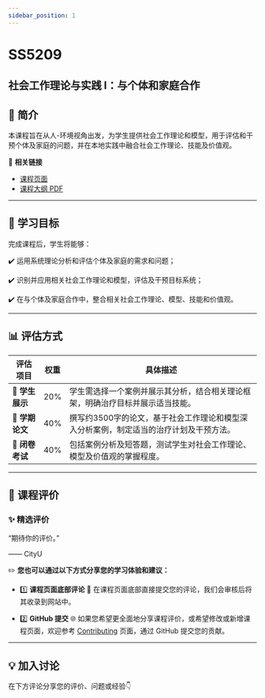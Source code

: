 ```yaml
---
sidebar_position: 1
---
```


# SS5209
## 社会工作理论与实践 I：与个体和家庭合作

## **📘 简介**
本课程旨在从人-环境视角出发，为学生提供社会工作理论和模型，用于评估和干预个体及家庭的问题，并在本地实践中融合社会工作理论、技能及价值观。

🔗 **相关链接**
- [课程页面](https://www.cityu.edu.hk/catalogue/pg/202526/course/SS5209.htm)
- [课程大纲 PDF](https://www.cityu.edu.hk/catalogue/pg/202526/course/SS5209.pdf)

---

## **🎯 学习目标**

完成课程后，学生将能够：

✔️ 运用系统理论分析和评估个体及家庭的需求和问题；

✔️ 识别并应用相关社会工作理论和模型，评估及干预目标系统；

✔️ 在与个体及家庭合作中，整合相关社会工作理论、模型、技能和价值观。

---

## **📊 评估方式**

| **评估项目**             | **权重** | **具体描述**                                                                                       |
|------------------------|---------|---------------------------------------------------------------------------------------------------|
| **🎤 学生展示**          | 20%     | 学生需选择一个案例并展示其分析，结合相关理论框架，明确治疗目标并展示适当技能。                                             |
| **📄 学期论文**          | 40%     | 撰写约3500字的论文，基于社会工作理论和模型深入分析案例，制定适当的治疗计划及干预方法。                                      |
| **📝 闭卷考试**          | 40%     | 包括案例分析及短答题，测试学生对社会工作理论、模型及价值观的掌握程度。                                                 |

---

## **💬 课程评价**

### ✨ **精选评价**
<div className={commentStyles.commentBox}>
    <p className={commentStyles.commentText}>
        “期待你的评价。”
    </p>
    <p className={commentStyles.commentAuthor}>—— CityU</p>
</div>

✏️ **您也可以通过以下方式分享您的学习体验和建议：**

- 1️⃣ **课程页面底部评论**
💬 在课程页面底部直接提交您的评论，我们会审核后将其收录到网站中。

- 2️⃣ **GitHub 提交**
🌐 如果您希望更全面地分享课程评价，或希望修改或新增课程页面，欢迎参考 [Contributing](/contributing) 页面，通过 GitHub 提交您的贡献。

---

## **💡 加入讨论**

在下方评论分享您的评价、问题或经验👇
<Utterances />
